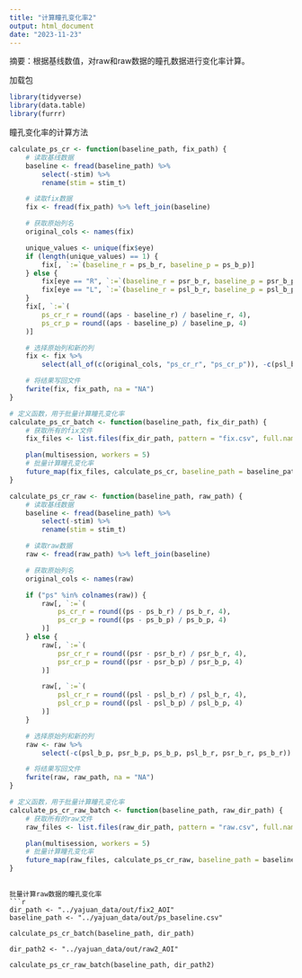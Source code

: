 ```yaml
---
title: "计算瞳孔变化率2"
output: html_document
date: "2023-11-23"
---
```

摘要：根据基线数值，对raw和raw数据的瞳孔数据进行变化率计算。

加载包
```r
library(tidyverse)
library(data.table)
library(furrr)
```

瞳孔变化率的计算方法
```r
calculate_ps_cr <- function(baseline_path, fix_path) {
    # 读取基线数据
    baseline <- fread(baseline_path) %>%
        select(-stim) %>%
        rename(stim = stim_t)

    # 读取fix数据
    fix <- fread(fix_path) %>% left_join(baseline)

    # 获取原始列名
    original_cols <- names(fix)

    unique_values <- unique(fix$eye)
    if (length(unique_values) == 1) {
        fix[, `:=`(baseline_r = ps_b_r, baseline_p = ps_b_p)]
    } else {
        fix[eye == "R", `:=`(baseline_r = psr_b_r, baseline_p = psr_b_p)]
        fix[eye == "L", `:=`(baseline_r = psl_b_r, baseline_p = psl_b_p)]
    }
    fix[, `:=`(
        ps_cr_r = round((aps - baseline_r) / baseline_r, 4),
        ps_cr_p = round((aps - baseline_p) / baseline_p, 4)
    )]

    # 选择原始列和新的列
    fix <- fix %>%
        select(all_of(c(original_cols, "ps_cr_r", "ps_cr_p")), -c(psl_b_p, psr_b_p, ps_b_p, psl_b_r, psr_b_r, ps_b_r))

    # 将结果写回文件
    fwrite(fix, fix_path, na = "NA")
}

# 定义函数，用于批量计算瞳孔变化率
calculate_ps_cr_batch <- function(baseline_path, fix_dir_path) {
    # 获取所有的fix文件
    fix_files <- list.files(fix_dir_path, pattern = "fix.csv", full.names = TRUE)

    plan(multisession, workers = 5)
    # 批量计算瞳孔变化率
    future_map(fix_files, calculate_ps_cr, baseline_path = baseline_path)
}

calculate_ps_cr_raw <- function(baseline_path, raw_path) {
    # 读取基线数据
    baseline <- fread(baseline_path) %>%
        select(-stim) %>%
        rename(stim = stim_t)

    # 读取raw数据
    raw <- fread(raw_path) %>% left_join(baseline)

    # 获取原始列名
    original_cols <- names(raw)

    if ("ps" %in% colnames(raw)) {
        raw[, `:=`(
            ps_cr_r = round((ps - ps_b_r) / ps_b_r, 4),
            ps_cr_p = round((ps - ps_b_p) / ps_b_p, 4)
        )]
    } else {
        raw[, `:=`(
            psr_cr_r = round((psr - psr_b_r) / psr_b_r, 4),
            psr_cr_p = round((psr - psr_b_p) / psr_b_p, 4)
        )]

        raw[, `:=`(
            psl_cr_r = round((psl - psl_b_r) / psl_b_r, 4),
            psl_cr_p = round((psl - psl_b_p) / psl_b_p, 4)
        )]
    }

    # 选择原始列和新的列
    raw <- raw %>%
        select(-c(psl_b_p, psr_b_p, ps_b_p, psl_b_r, psr_b_r, ps_b_r))

    # 将结果写回文件
    fwrite(raw, raw_path, na = "NA")
}

# 定义函数，用于批量计算瞳孔变化率
calculate_ps_cr_raw_batch <- function(baseline_path, raw_dir_path) {
    # 获取所有的raw文件
    raw_files <- list.files(raw_dir_path, pattern = "raw.csv", full.names = TRUE)

    plan(multisession, workers = 5)
    # 批量计算瞳孔变化率
    future_map(raw_files, calculate_ps_cr_raw, baseline_path = baseline_path)
}
```

```

批量计算raw数据的瞳孔变化率
```r
dir_path <- "../yajuan_data/out/fix2_AOI"
baseline_path <- "../yajuan_data/out/ps_baseline.csv"

calculate_ps_cr_batch(baseline_path, dir_path)

dir_path2 <- "../yajuan_data/out/raw2_AOI"

calculate_ps_cr_raw_batch(baseline_path, dir_path2)
```

